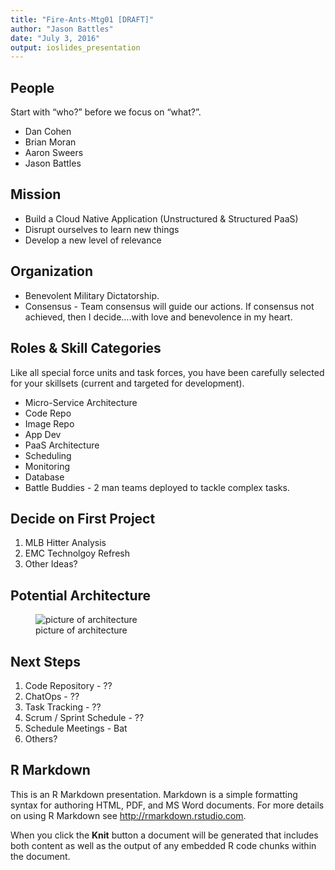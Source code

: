 ```yaml
---
title: "Fire-Ants-Mtg01 [DRAFT]"
author: "Jason Battles"
date: "July 3, 2016"
output: ioslides_presentation
---
```


## People
Start with “who?” before we focus on “what?”.

- Dan Cohen
- Brian Moran
- Aaron Sweers
- Jason Battles

## Mission
- Build a Cloud Native Application (Unstructured & Structured PaaS)
- Disrupt ourselves to learn new things
- Develop a new level of relevance

## Organization

- Benevolent Military Dictatorship.  
- Consensus - Team consensus will guide our actions.  If consensus not achieved, then I decide….with love and benevolence in my heart.

## Roles & Skill Categories
Like all special force units and task forces, you have been carefully selected for your skillsets (current and targeted for development).  

- Micro-Service Architecture
- Code Repo
- Image Repo
- App Dev
- PaaS Architecture
-  Scheduling 
-  Monitoring
- Database
- Battle Buddies - 2 man teams deployed to tackle complex tasks.  

## Decide on First Project
1. MLB Hitter Analysis
2. EMC Technolgoy Refresh
3. Other Ideas?

## Potential Architecture
![picture of architecture](images/architecture01.jpg)

## Next Steps
1. Code Repository - ??
2. ChatOps - ??
3. Task Tracking - ??
4. Scrum / Sprint Schedule - ??
5. Schedule Meetings - Bat
5. Others?

## R Markdown

This is an R Markdown presentation. Markdown is a simple formatting syntax for authoring HTML, PDF, and MS Word documents. For more details on using R Markdown see <http://rmarkdown.rstudio.com>.

When you click the **Knit** button a document will be generated that includes both content as well as the output of any embedded R code chunks within the document.
